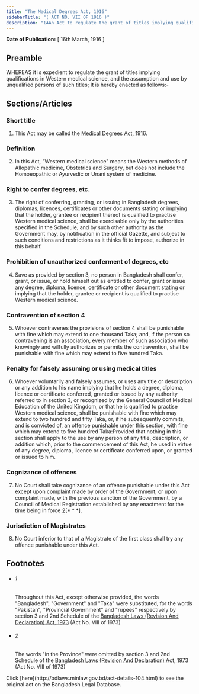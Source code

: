 ```yaml
---
title: "The Medical Degrees Act, 1916"
sidebarTitle: "( ACT NO. VII OF 1916 )"
description: "1♣An Act to regulate the grant of titles implying qualifications in Western medical science, and the assumption and use by unqualified persons of such titles."
---
```


**Date of Publication:** [ 16th March, 1916 ]

## Preamble

WHEREAS it is expedient to regulate the grant of titles implying qualifications in Western medical science, and the assumption and use by unqualified persons of such titles; It is hereby enacted as follows:-

## Sections/Articles

### Short title

1. This Act may be called the [Medical Degrees Act, 1916](/act-104.html "Medical Degrees Act, 1916").

### Definition

2. In this Act, "Western medical science" means the Western methods of Allopathic medicine, Obstetrics and Surgery, but does not include the Homoeopathic or Ayurvedic or Unani system of medicine.

### Right to confer degrees, etc.

3. The right of conferring, granting, or issuing in Bangladesh degrees, diplomas, licences, certificates or other documents stating or implying that the holder, grantee or recipient thereof is qualified to practise Western medical science, shall be exercisable only by the authorities specified in the Schedule, and by such other authority as the Government may, by notification in the official Gazette, and subject to such conditions and restrictions as it thinks fit to impose, authorize in this behalf.

### Prohibition of unauthorized conferment of degrees, etc

4. Save as provided by section 3, no person in Bangladesh shall confer, grant, or issue, or hold himself out as entitled to confer, grant or issue any degree, diploma, licence, certificate or other document stating or implying that the holder, grantee or recipient is qualified to practise Western medical science.

### Contravention of section 4

5. Whoever contravenes the provisions of section 4 shall be punishable with fine which may extend to one thousand Taka; and, if the person so contravening is an association, every member of such association who knowingly and wilfully authorizes or permits the contravention, shall be punishable with fine which may extend to five hundred Taka.

### Penalty for falsely assuming or using medical titles

6. Whoever voluntarily and falsely assumes, or uses any title or description or any addition to his name implying that he holds a degree, diploma, licence or certificate conferred, granted or issued by any authority referred to in section 3, or recognized by the General Council of Medical Education of the United Kingdom, or that he is qualified to practise Western medical science, shall be punishable with fine which may extend to two hundred and fifty Taka, or, if he subsequently commits, and is convicted of, an offence punishable under this section, with fine which may extend to five hundred Taka:Provided that nothing in this section shall apply to the use by any person of any title, description, or addition which, prior to the commencement of this Act, he used in virtue of any degree, diploma, licence or certificate conferred upon, or granted or issued to him.

### Cognizance of offences

7. No Court shall take cognizance of an offence punishable under this Act except upon complaint made by order of the Government, or upon complaint made, with the previous sanction of the Government, by a Council of Medical Registration established by any enactment for the time being in force [2](1)[\* \* \*].

### Jurisdiction of Magistrates

8. No Court inferior to that of a Magistrate of the first class shall try any offence punishable under this Act.

## Footnotes

- ###### 1

  Throughout this Act, except otherwise provided, the words "Bangladesh", "Government" and "Taka" were substituted, for the words "Pakistan", "Provincial Government" and "rupees" respectively by section 3 and 2nd Schedule of the [Bangladesh Laws (Revision And Declaration) Act, 1973](/act-430.html "Bangladesh Laws (Revision And Declaration) Act, 1973") (Act No. VIII of 1973)

- ###### 2

  The words "in the Province" were omitted by section 3 and 2nd Schedule of the [Bangladesh Laws (Revision And Declaration) Act, 1973](/act-430.html "Bangladesh Laws (Revision And Declaration) Act, 1973") (Act No. VIII of 1973)

<Note>
  Click [here](http://bdlaws.minlaw.gov.bd/act-details-104.html) to see the original act on the Bangladesh Legal Database.
</Note>

